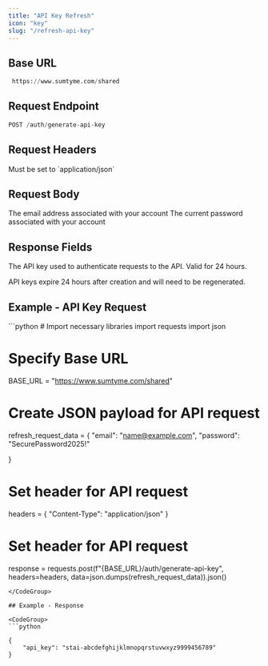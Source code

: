 ```yaml
---
title: "API Key Refresh"
icon: "key"
slug: "/refresh-api-key"
---
```


## Base URL

```python
 https://www.sumtyme.com/shared
```

## Request Endpoint

```python
POST /auth/generate-api-key
```

## Request Headers

<ParamField header="Content-Type" type="string" required>
  Must be set to `application/json`
</ParamField>

## Request Body

<ParamField body="email" type="string" required>
  The email address associated with your account
</ParamField>

<ParamField body="password" type="string" required>
  The current password associated with your account
</ParamField>

## Response Fields

<ResponseField name="api_key" type="string">
  The API key used to authenticate requests to the API. Valid for 24 hours.
</ResponseField>

<Note>API keys expire 24 hours after creation and will need to be regenerated.</Note>

## Example - API Key Request

<CodeGroup>
  ```python
  # Import necessary libraries
  import requests
  import json

  # Specify Base URL
  BASE_URL = "https://www.sumtyme.com/shared"

  # Create JSON payload for API request
  refresh_request_data = {
      "email": "name@example.com",
      "password": "SecurePassword2025!"

  }

  # Set header for API request
  headers = {
      "Content-Type": "application/json"
  }

  # Set header for API request
  response = requests.post(f"{BASE_URL}/auth/generate-api-key",
              headers=headers, 
              data=json.dumps(refresh_request_data)).json()

  ```
</CodeGroup>

## Example - Response

<CodeGroup>
  ```python

  {
      "api_key": "stai-abcdefghijklmnopqrstuvwxyz9999456789"
  }

  ```
</CodeGroup>